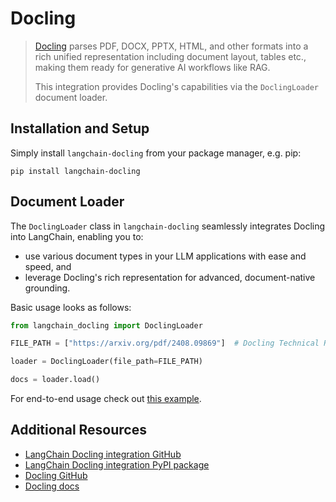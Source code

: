 # Docling

> [Docling](https://github.com/DS4SD/docling) parses PDF, DOCX, PPTX, HTML, and other formats into a rich unified representation including document layout, tables etc., making them ready for generative AI workflows like RAG.
>
> This integration provides Docling's capabilities via the `DoclingLoader` document loader.

## Installation and Setup

Simply install `langchain-docling` from your package manager, e.g. pip:

```shell
pip install langchain-docling
```

## Document Loader

The `DoclingLoader` class in `langchain-docling` seamlessly integrates Docling into
LangChain, enabling you to:
- use various document types in your LLM applications with ease and speed, and
- leverage Docling's rich representation for advanced, document-native grounding.

Basic usage looks as follows:

```python
from langchain_docling import DoclingLoader

FILE_PATH = ["https://arxiv.org/pdf/2408.09869"]  # Docling Technical Report

loader = DoclingLoader(file_path=FILE_PATH)

docs = loader.load()
```

For end-to-end usage check out
[this example](/docs/integrations/document_loaders/docling).

## Additional Resources

- [LangChain Docling integration GitHub](https://github.com/DS4SD/docling-langchain)
- [LangChain Docling integration PyPI package](https://pypi.org/project/langchain-docling/)
- [Docling GitHub](https://github.com/DS4SD/docling)
- [Docling docs](https://ds4sd.github.io/docling/)
